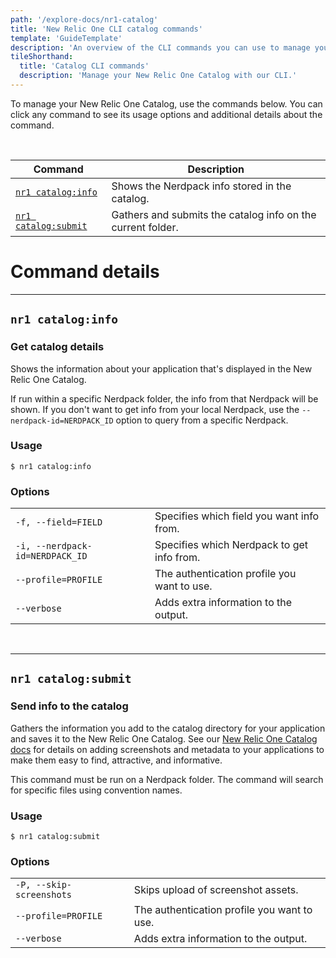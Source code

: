 ```yaml
---
path: '/explore-docs/nr1-catalog'
title: 'New Relic One CLI catalog commands'
template: 'GuideTemplate'
description: 'An overview of the CLI commands you can use to manage your New Relic One Catalog information.'
tileShorthand:
  title: 'Catalog CLI commands'
  description: 'Manage your New Relic One Catalog with our CLI.'
---
```


<Intro>

To manage your New Relic One Catalog, use the commands below. You can click any command to see its usage options and additional details about the command.

</Intro>

<br/>

| Command | Description |
|---|---|
| [`nr1 catalog:info`](#nr1-cataloginfo)     | Shows the Nerdpack info stored in the catalog. |
| [`nr1 catalog:submit`](#nr1-catalogsubmit)   | Gathers and submits the catalog info on the current folder. |

# Command details

***


## `nr1 catalog:info`
### Get catalog details
Shows the information about your application that's displayed in the New Relic One Catalog.

If run within a specific Nerdpack folder, the info from that Nerdpack will be shown. If you don't want to get info from your local Nerdpack, use the `--nerdpack-id=NERDPACK_ID` option to query from a specific Nerdpack.

### Usage
`$ nr1 catalog:info` 

### Options
|  |  |
|---|---|
| `-f, --field=FIELD`              | Specifies which field you want info from. |
|  `-i, --nerdpack-id=NERDPACK_ID` | Specifies which Nerdpack to get info from. |
| `--profile=PROFILE`              | The authentication profile you want to use. |
| `--verbose`                      | Adds extra information to the output. |

<br/>

*** 

## `nr1 catalog:submit`
### Send info to the catalog 
Gathers the information you add to the catalog directory for your application and saves it to the New Relic One Catalog. See our [New Relic One Catalog docs](https://docs.newrelic.com/docs/new-relic-one/use-new-relic-one/build-new-relic-one/discover-manage-applications-new-relic-one-catalog#add_images_metadata_to_apps) for details on adding screenshots and metadata to your applications to make them easy to find, attractive, and informative.
 
  This command must be run on a Nerdpack folder. The command will search for specific files using convention names.

### Usage
`$ nr1 catalog:submit` 

### Options
|  |  |
|---|---|
|  `-P, --skip-screenshots`  | Skips upload of screenshot assets. |
| `--profile=PROFILE`        | The authentication profile you want to use. |
| `--verbose`                | Adds extra information to the output. |
